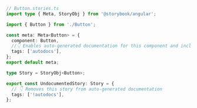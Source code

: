 ```ts
// Button.stories.ts
import type { Meta, StoryObj } from '@storybook/angular';

import { Button } from './Button';

const meta: Meta<Button> = {
  component: Button,
  //👇 Enables auto-generated documentation for this component and includes all stories in this file
  tags: ['autodocs'],
};
export default meta;

type Story = StoryObj<Button>;

export const UndocumentedStory: Story = {
  // 👇 Removes this story from auto-generated documentation
  tags: ['!autodocs'],
};
```
